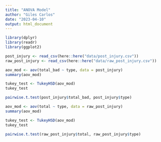 ```yaml
---
title: "ANOVA Model"
author: "Giles Carlos"
date: "2023-04-10"
output: html_document
---
```


```r
library(dplyr)
library(readr)
library(ggplot2)

post_injury <- read_csv(here::here("data/post_injury.csv"))
raw_post_injury <- read_csv(here::here("data/raw_post_injury.csv"))
```

```r
aov_mod <- aov(total_bad ~ type, data = post_injury)
summary(aov_mod)

tukey_test <- TukeyHSD(aov_mod)
tukey_test

pairwise.t.test(post_injury$total_bad, post_injury$type)
```

```r
aov_mod <- aov(total ~ type, data = raw_post_injury)
summary(aov_mod)

tukey_test <- TukeyHSD(aov_mod)
tukey_test

pairwise.t.test(raw_post_injury$total, raw_post_injury$type)
```

